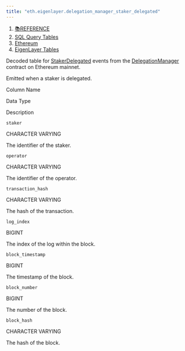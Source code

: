 ```yaml
---
title: "eth.eigenlayer.delegation_manager_staker_delegated"
---
```


1. [📚REFERENCE](/reference)
2. [SQL Query Tables](/reference/sql-query-tables)
3. [Ethereum](/reference/sql-query-tables/ethereum)
4. [EigenLayer Tables](/reference/sql-query-tables/ethereum/eigenlayer-tables)

Decoded table for [StakerDelegated](https://github.com/Layr-Labs/eigenlayer-contracts/blob/mainnet/src/contracts/core/DelegationManager.sol#L535) events from the [DelegationManager](https://etherscan.io/address/0x39053d51b77dc0d36036fc1fcc8cb819df8ef37a) contract on Ethereum mainnet.

Emitted when a staker is delegated.

Column Name

Data Type

Description

`staker`

CHARACTER VARYING

The identifier of the staker.

`operator`

CHARACTER VARYING

The identifier of the operator.

`transaction_hash`

CHARACTER VARYING

The hash of the transaction.

`log_index`

BIGINT

The index of the log within the block.

`block_timestamp`

BIGINT

The timestamp of the block.

`block_number`

BIGINT

The number of the block.

`block_hash`

CHARACTER VARYING

The hash of the block.
